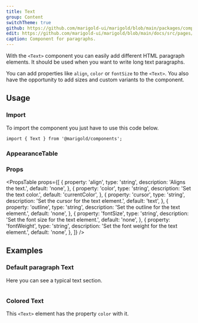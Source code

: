 ```yaml
---
title: Text
group: Content
switchTheme: true
github: https://github.com/marigold-ui/marigold/blob/main/packages/components/src/Text/Text.tsx
edit: https://github.com/marigold-ui/marigold/blob/main/docs/src/pages/components/text.mdx
caption: Component for paragraphs.
---
```


With the `<Text>` component you can easily add different HTML paragraph elements. It should be used when you want to write long text paragraphs.

You can add properties like `align`, `color` or `fontSize` to the `<Text>`. You also have the opportunity to add sizes and custom variants to the component.

<Preview>
  <BasicText />
</Preview>

## Usage

### Import

To import the component you just have to use this code below.

```tsx
import { Text } from '@marigold/components';
```

### AppearanceTable

<AppearanceTable component={title} />

### Props

<PropsTable
  props={[
    {
      property: 'align',
      type: 'string',
      description: 'Aligns the text.',
      default: 'none',
    },
    {
      property: 'color',
      type: 'string',
      description: 'Set the text color.',
      default: 'currentColor',
    },
    {
      property: 'cursor',
      type: 'string',
      description: 'Set the cursor for the text element.',
      default: 'text',
    },
    {
      property: 'outline',
      type: 'string',
      description: 'Set the outline for the text element.',
      default: 'none',
    },
    {
      property: 'fontSize',
      type: 'string',
      description: 'Set the font size for the text element.',
      default: 'none',
    },
    {
      property: 'fontWeight',
      type: 'string',
      description: 'Set the font weight for the text element.',
      default: 'none',
    },
  ]}
/>

## Examples

### Default paragraph Text

Here you can see a typical text section.

```tsx preview file=components/Text/text-default.demo.tsx

```

### Colored Text

This `<Text>` element has the property `color` with it.

```tsx preview file=components/Text/text-color.demo.tsx

```
